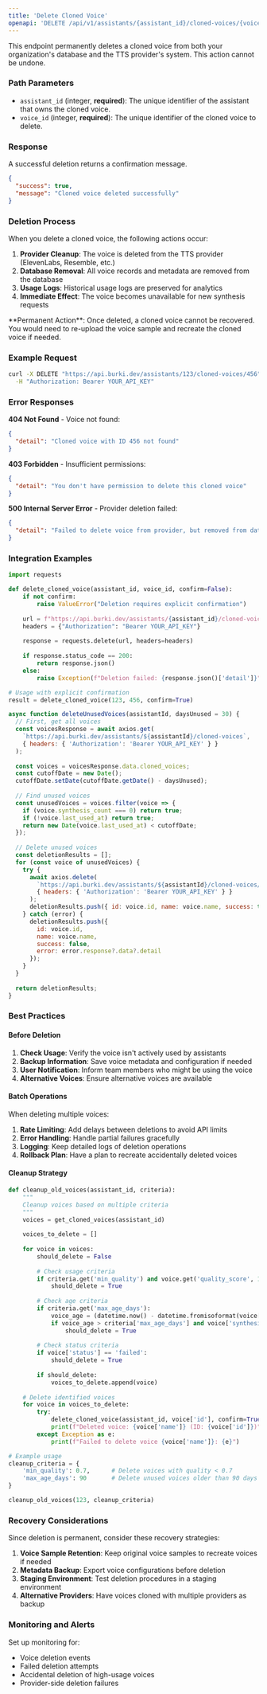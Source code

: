 ```yaml
---
title: 'Delete Cloned Voice'
openapi: 'DELETE /api/v1/assistants/{assistant_id}/cloned-voices/{voice_id}'
---
```


This endpoint permanently deletes a cloned voice from both your organization's database and the TTS provider's system. This action cannot be undone.

### Path Parameters

- `assistant_id` (integer, **required**): The unique identifier of the assistant that owns the cloned voice.
- `voice_id` (integer, **required**): The unique identifier of the cloned voice to delete.

### Response

A successful deletion returns a confirmation message.

```json Response
{
  "success": true,
  "message": "Cloned voice deleted successfully"
}
```

### Deletion Process

When you delete a cloned voice, the following actions occur:

1. **Provider Cleanup**: The voice is deleted from the TTS provider (ElevenLabs, Resemble, etc.)
2. **Database Removal**: All voice records and metadata are removed from the database
3. **Usage Logs**: Historical usage logs are preserved for analytics
4. **Immediate Effect**: The voice becomes unavailable for new synthesis requests

<Warning>
**Permanent Action**: Once deleted, a cloned voice cannot be recovered. You would need to re-upload the voice sample and recreate the cloned voice if needed.
</Warning>

### Example Request

```bash cURL
curl -X DELETE "https://api.burki.dev/assistants/123/cloned-voices/456" \
  -H "Authorization: Bearer YOUR_API_KEY"
```

### Error Responses

**404 Not Found** - Voice not found:
```json
{
  "detail": "Cloned voice with ID 456 not found"
}
```

**403 Forbidden** - Insufficient permissions:
```json
{
  "detail": "You don't have permission to delete this cloned voice"
}
```

**500 Internal Server Error** - Provider deletion failed:
```json
{
  "detail": "Failed to delete voice from provider, but removed from database"
}
```

### Integration Examples

```python Python - Safe Deletion with Confirmation
import requests

def delete_cloned_voice(assistant_id, voice_id, confirm=False):
    if not confirm:
        raise ValueError("Deletion requires explicit confirmation")
    
    url = f"https://api.burki.dev/assistants/{assistant_id}/cloned-voices/{voice_id}"
    headers = {"Authorization": "Bearer YOUR_API_KEY"}
    
    response = requests.delete(url, headers=headers)
    
    if response.status_code == 200:
        return response.json()
    else:
        raise Exception(f"Deletion failed: {response.json()['detail']}")

# Usage with explicit confirmation
result = delete_cloned_voice(123, 456, confirm=True)
```

```javascript Node.js - Batch Deletion
async function deleteUnusedVoices(assistantId, daysUnused = 30) {
  // First, get all voices
  const voicesResponse = await axios.get(
    `https://api.burki.dev/assistants/${assistantId}/cloned-voices`,
    { headers: { 'Authorization': 'Bearer YOUR_API_KEY' } }
  );
  
  const voices = voicesResponse.data.cloned_voices;
  const cutoffDate = new Date();
  cutoffDate.setDate(cutoffDate.getDate() - daysUnused);
  
  // Find unused voices
  const unusedVoices = voices.filter(voice => {
    if (voice.synthesis_count === 0) return true;
    if (!voice.last_used_at) return true;
    return new Date(voice.last_used_at) < cutoffDate;
  });
  
  // Delete unused voices
  const deletionResults = [];
  for (const voice of unusedVoices) {
    try {
      await axios.delete(
        `https://api.burki.dev/assistants/${assistantId}/cloned-voices/${voice.id}`,
        { headers: { 'Authorization': 'Bearer YOUR_API_KEY' } }
      );
      deletionResults.push({ id: voice.id, name: voice.name, success: true });
    } catch (error) {
      deletionResults.push({ 
        id: voice.id, 
        name: voice.name, 
        success: false, 
        error: error.response?.data?.detail 
      });
    }
  }
  
  return deletionResults;
}
```

### Best Practices

#### Before Deletion

1. **Check Usage**: Verify the voice isn't actively used by assistants
2. **Backup Information**: Save voice metadata and configuration if needed
3. **User Notification**: Inform team members who might be using the voice
4. **Alternative Voices**: Ensure alternative voices are available

#### Batch Operations

When deleting multiple voices:

1. **Rate Limiting**: Add delays between deletions to avoid API limits
2. **Error Handling**: Handle partial failures gracefully
3. **Logging**: Keep detailed logs of deletion operations
4. **Rollback Plan**: Have a plan to recreate accidentally deleted voices

#### Cleanup Strategy

```python Automated Cleanup Strategy
def cleanup_old_voices(assistant_id, criteria):
    """
    Cleanup voices based on multiple criteria
    """
    voices = get_cloned_voices(assistant_id)
    
    voices_to_delete = []
    
    for voice in voices:
        should_delete = False
        
        # Check usage criteria
        if criteria.get('min_quality') and voice.get('quality_score', 1.0) < criteria['min_quality']:
            should_delete = True
            
        # Check age criteria  
        if criteria.get('max_age_days'):
            voice_age = (datetime.now() - datetime.fromisoformat(voice['created_at'])).days
            if voice_age > criteria['max_age_days'] and voice['synthesis_count'] == 0:
                should_delete = True
                
        # Check status criteria
        if voice['status'] == 'failed':
            should_delete = True
            
        if should_delete:
            voices_to_delete.append(voice)
    
    # Delete identified voices
    for voice in voices_to_delete:
        try:
            delete_cloned_voice(assistant_id, voice['id'], confirm=True)
            print(f"Deleted voice: {voice['name']} (ID: {voice['id']})")
        except Exception as e:
            print(f"Failed to delete voice {voice['name']}: {e}")

# Example usage
cleanup_criteria = {
    'min_quality': 0.7,      # Delete voices with quality < 0.7
    'max_age_days': 90       # Delete unused voices older than 90 days
}

cleanup_old_voices(123, cleanup_criteria)
```

### Recovery Considerations

Since deletion is permanent, consider these recovery strategies:

1. **Voice Sample Retention**: Keep original voice samples to recreate voices if needed
2. **Metadata Backup**: Export voice configurations before deletion
3. **Staging Environment**: Test deletion procedures in a staging environment
4. **Alternative Providers**: Have voices cloned with multiple providers as backup

### Monitoring and Alerts

Set up monitoring for:
- Voice deletion events
- Failed deletion attempts
- Accidental deletion of high-usage voices
- Provider-side deletion failures


